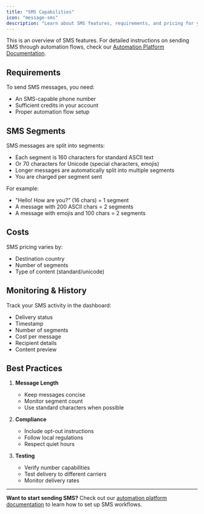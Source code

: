 ```yaml
---
title: "SMS Capabilities"
icon: "message-sms"
description: "Learn about SMS features, requirements, and pricing for your phone numbers"
---
```


<Card
  title="Detailed SMS Documentation"
  icon="book-open"
  href="/automation-platform/calls-related/sms-capabilities">
  This is an overview of SMS features. For detailed instructions on sending SMS
  through automation flows, check our [Automation Platform
  Documentation](/automation-platform/calls-related/sms-capabilities).
</Card>

## Requirements

To send SMS messages, you need:

- An SMS-capable phone number
- Sufficient credits in your account
- Proper automation flow setup

## SMS Segments

SMS messages are split into segments:

- Each segment is 160 characters for standard ASCII text
- Or 70 characters for Unicode (special characters, emojis)
- Longer messages are automatically split into multiple segments
- You are charged per segment sent

For example:

- "Hello! How are you?" (16 chars) = 1 segment
- A message with 200 ASCII chars = 2 segments
- A message with emojis and 100 chars = 2 segments

## Costs

SMS pricing varies by:

- Destination country
- Number of segments
- Type of content (standard/unicode)

## Monitoring & History

Track your SMS activity in the dashboard:

- Delivery status
- Timestamp
- Number of segments
- Cost per message
- Recipient details
- Content preview

## Best Practices

1. **Message Length**

   - Keep messages concise
   - Monitor segment count
   - Use standard characters when possible

2. **Compliance**

   - Include opt-out instructions
   - Follow local regulations
   - Respect quiet hours

3. **Testing**
   - Verify number capabilities
   - Test delivery to different carriers
   - Monitor delivery rates

---

**Want to start sending SMS?** Check out our [automation platform documentation](/automation-platform/calls-related/sms-capabilities) to learn how to set up SMS workflows.
